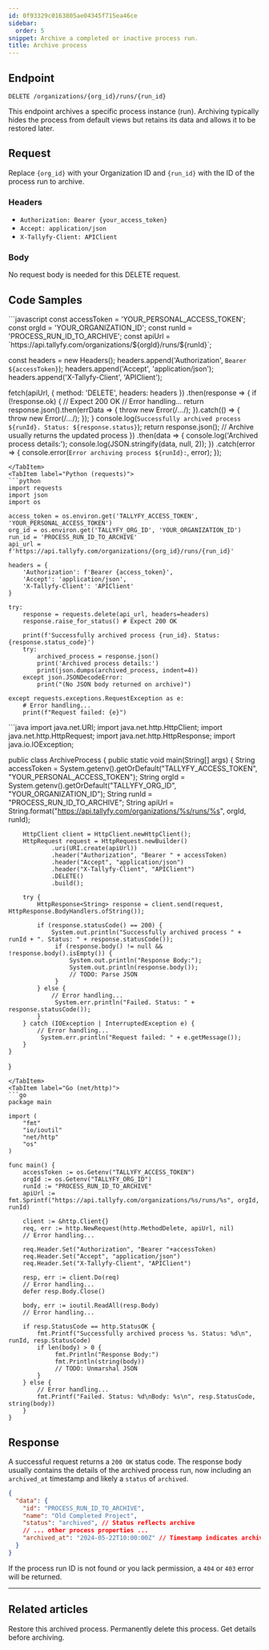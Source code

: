 ```yaml
---
id: 0f93329c0163805ae04345f715ea46ce
sidebar:
  order: 5
snippet: Archive a completed or inactive process run.
title: Archive process
---
```



## Endpoint

`DELETE /organizations/{org_id}/runs/{run_id}`

This endpoint archives a specific process instance (run). Archiving typically hides the process from default views but retains its data and allows it to be restored later.

## Request

Replace `{org_id}` with your Organization ID and `{run_id}` with the ID of the process run to archive.

### Headers

-   `Authorization: Bearer {your_access_token}`
-   `Accept: application/json`
-   `X-Tallyfy-Client: APIClient`

### Body

No request body is needed for this DELETE request.

## Code Samples

<Tabs>
<TabItem label="JavaScript (fetch)">
```javascript
const accessToken = 'YOUR_PERSONAL_ACCESS_TOKEN';
const orgId = 'YOUR_ORGANIZATION_ID';
const runId = 'PROCESS_RUN_ID_TO_ARCHIVE';
const apiUrl = `https://api.tallyfy.com/organizations/${orgId}/runs/${runId}`;

const headers = new Headers();
headers.append('Authorization', `Bearer ${accessToken}`);
headers.append('Accept', 'application/json');
headers.append('X-Tallyfy-Client', 'APIClient');

fetch(apiUrl, {
    method: 'DELETE',
    headers: headers
})
.then(response => {
    if (!response.ok) { // Expect 200 OK
        // Error handling...
        return response.json().then(errData => { throw new Error(/*...*/); }).catch(() => { throw new Error(/*...*/); });
    }
    console.log(`Successfully archived process ${runId}. Status: ${response.status}`);
    return response.json(); // Archive usually returns the updated process
})
.then(data => {
    console.log('Archived process details:');
    console.log(JSON.stringify(data, null, 2));
})
.catch(error => {
    console.error(`Error archiving process ${runId}:`, error);
});
```
</TabItem>
<TabItem label="Python (requests)">
```python
import requests
import json
import os

access_token = os.environ.get('TALLYFY_ACCESS_TOKEN', 'YOUR_PERSONAL_ACCESS_TOKEN')
org_id = os.environ.get('TALLYFY_ORG_ID', 'YOUR_ORGANIZATION_ID')
run_id = 'PROCESS_RUN_ID_TO_ARCHIVE'
api_url = f'https://api.tallyfy.com/organizations/{org_id}/runs/{run_id}'

headers = {
    'Authorization': f'Bearer {access_token}',
    'Accept': 'application/json',
    'X-Tallyfy-Client': 'APIClient'
}

try:
    response = requests.delete(api_url, headers=headers)
    response.raise_for_status() # Expect 200 OK

    print(f'Successfully archived process {run_id}. Status: {response.status_code}')
    try:
        archived_process = response.json()
        print('Archived process details:')
        print(json.dumps(archived_process, indent=4))
    except json.JSONDecodeError:
        print("(No JSON body returned on archive)")

except requests.exceptions.RequestException as e:
    # Error handling...
    print(f"Request failed: {e}")
```
</TabItem>
<TabItem label="Java (HttpClient)">
```java
import java.net.URI;
import java.net.http.HttpClient;
import java.net.http.HttpRequest;
import java.net.http.HttpResponse;
import java.io.IOException;

public class ArchiveProcess {
    public static void main(String[] args) {
        String accessToken = System.getenv().getOrDefault("TALLYFY_ACCESS_TOKEN", "YOUR_PERSONAL_ACCESS_TOKEN");
        String orgId = System.getenv().getOrDefault("TALLYFY_ORG_ID", "YOUR_ORGANIZATION_ID");
        String runId = "PROCESS_RUN_ID_TO_ARCHIVE";
        String apiUrl = String.format("https://api.tallyfy.com/organizations/%s/runs/%s", orgId, runId);

        HttpClient client = HttpClient.newHttpClient();
        HttpRequest request = HttpRequest.newBuilder()
                .uri(URI.create(apiUrl))
                .header("Authorization", "Bearer " + accessToken)
                .header("Accept", "application/json")
                .header("X-Tallyfy-Client", "APIClient")
                .DELETE()
                .build();

        try {
            HttpResponse<String> response = client.send(request, HttpResponse.BodyHandlers.ofString());

            if (response.statusCode() == 200) { 
                System.out.println("Successfully archived process " + runId + ". Status: " + response.statusCode());
                 if (response.body() != null && !response.body().isEmpty()) {
                     System.out.println("Response Body:");
                     System.out.println(response.body());
                     // TODO: Parse JSON
                 }
            } else {
                // Error handling...
                 System.err.println("Failed. Status: " + response.statusCode());
            }
        } catch (IOException | InterruptedException e) {
            // Error handling...
             System.err.println("Request failed: " + e.getMessage());
        }
    }
}
```
</TabItem>
<TabItem label="Go (net/http)">
```go
package main

import (
	"fmt"
	"io/ioutil"
	"net/http"
	"os"
)

func main() {
	accessToken := os.Getenv("TALLYFY_ACCESS_TOKEN")
	orgId := os.Getenv("TALLYFY_ORG_ID")
    runId := "PROCESS_RUN_ID_TO_ARCHIVE"
    apiUrl := fmt.Sprintf("https://api.tallyfy.com/organizations/%s/runs/%s", orgId, runId)

	client := &http.Client{}
	req, err := http.NewRequest(http.MethodDelete, apiUrl, nil)
    // Error handling...

	req.Header.Set("Authorization", "Bearer "+accessToken)
	req.Header.Set("Accept", "application/json")
	req.Header.Set("X-Tallyfy-Client", "APIClient")

	resp, err := client.Do(req)
    // Error handling...
	defer resp.Body.Close()

	body, err := ioutil.ReadAll(resp.Body)
    // Error handling...

	if resp.StatusCode == http.StatusOK {
        fmt.Printf("Successfully archived process %s. Status: %d\n", runId, resp.StatusCode)
        if len(body) > 0 {
             fmt.Println("Response Body:")
             fmt.Println(string(body))
             // TODO: Unmarshal JSON
        }
	} else {
        // Error handling...
		fmt.Printf("Failed. Status: %d\nBody: %s\n", resp.StatusCode, string(body))
	}
}
```
</TabItem>
</Tabs>

## Response

A successful request returns a `200 OK` status code. The response body usually contains the details of the archived process run, now including an `archived_at` timestamp and likely a `status` of `archived`.

```json
{
  "data": {
    "id": "PROCESS_RUN_ID_TO_ARCHIVE",
    "name": "Old Completed Project",
    "status": "archived", // Status reflects archive
    // ... other process properties ...
    "archived_at": "2024-05-22T10:00:00Z" // Timestamp indicates archival
  }
}
```

If the process run ID is not found or you lack permission, a `404` or `403` error will be returned.

---


## Related articles
<CardGrid>
<LinkTitleCard header="<b>Processes > Activate process</b>" href="./activate-process/"> Restore this archived process. </LinkTitleCard>
<LinkTitleCard header="<b>Processes > Delete process</b>" href="./delete-process/"> Permanently delete this process. </LinkTitleCard>
<LinkTitleCard header="<b>Processes > Get process</b>" href="./get-process/"> Get details before archiving. </LinkTitleCard>
</CardGrid>
